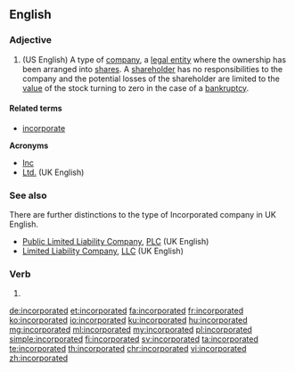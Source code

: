 ==English==

===Adjective===
{{head|en|adjective}}

# (US English) A type of [[company]], a [[legal entity]] where the ownership has been arranged into [[share]]s. A [[shareholder]] has no responsibilities to the company and the potential losses of the shareholder are limited to the [[value]] of the stock turning to zero in the case of a [[bankruptcy]].

====Related terms====
* [[incorporate]]

'''Acronyms'''
* [[Inc]]
* [[Ltd.]] (UK English)

===See also===

There are further distinctions to the type of Incorporated company in UK English.
* [[Public Limited Liability Company]], [[PLC]] (UK English)
* [[Limited Liability Company]], [[LLC]] (UK English)

===Verb===
{{head|en|verb form}}

# {{en-past of|incorporate}}

[[de:incorporated]]
[[et:incorporated]]
[[fa:incorporated]]
[[fr:incorporated]]
[[ko:incorporated]]
[[io:incorporated]]
[[ku:incorporated]]
[[hu:incorporated]]
[[mg:incorporated]]
[[ml:incorporated]]
[[my:incorporated]]
[[pl:incorporated]]
[[simple:incorporated]]
[[fi:incorporated]]
[[sv:incorporated]]
[[ta:incorporated]]
[[te:incorporated]]
[[th:incorporated]]
[[chr:incorporated]]
[[vi:incorporated]]
[[zh:incorporated]]